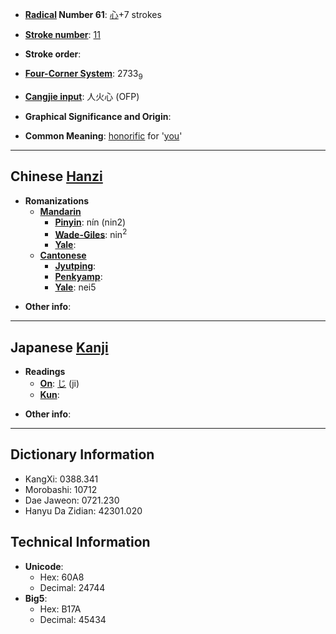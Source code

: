 * '''[[Wiktionary:Chinese radical index| Radical]] Number 61''': [[Wiktionary:Chinese radical index 心|心]]+7 strokes

* '''[[Wiktionary:Chinese total strokes index|Stroke number]]''': [[Wiktionary:Chinese total strokes index 11|11]]

* '''Stroke order''': 

* '''[[Wiktionary:Chinese four corner index|Four-Corner System]]''': 2733<sub>9</sub>

* '''[[Wiktionary:Chinese Cangjie index|Cangjie input]]''': 人火心 (OFP)

* '''Graphical Significance and Origin''': 

* '''Common Meaning''': [[honorific]] for '[[you]]'

----

== Chinese [[Hanzi]] ==

* '''Romanizations'''
** '''[[Mandarin]]'''
*** '''[[Pinyin]]''': nín (nin2)
*** '''[[Wade-Giles]]''': nin<sup>2</sup>
*** '''[[Yale]]''': 
** '''[[Cantonese]]'''
*** '''[[Jyutping]]''':
*** '''[[Penkyamp]]''': 
*** '''[[Yale]]''': nei5

* '''Other info''': 

----

== Japanese [[Kanji]] ==

* '''Readings'''
** '''[[On]]''': [[じ]] (ji)
** '''[[Kun]]''': 

* '''Other info''':  

----

== Dictionary Information ==

* KangXi: 0388.341
* Morobashi: 10712
* Dae Jaweon: 0721.230
* Hanyu Da Zidian: 42301.020

== Technical Information ==

* '''Unicode''':
** Hex: 60A8
** Decimal: 24744
* '''Big5''':
** Hex: B17A
** Decimal: 45434